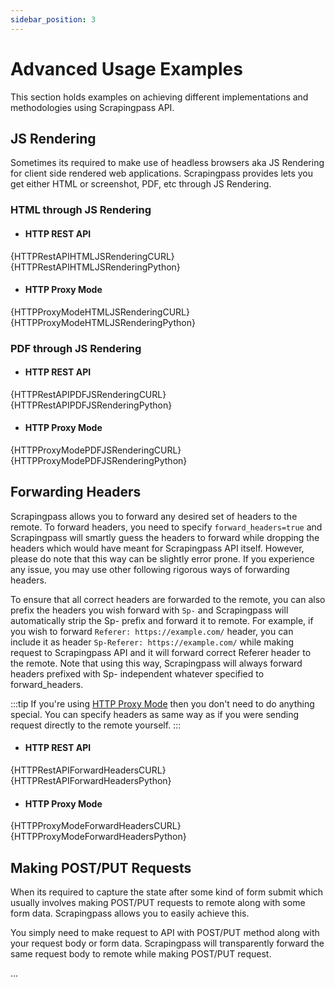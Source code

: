 ```yaml
---
sidebar_position: 3
---
```


# Advanced Usage Examples

This section holds examples on achieving different implementations and methodologies using Scrapingpass API.




## JS Rendering

Sometimes its required to make use of headless browsers aka JS Rendering for client side rendered web applications. Scrapingpass provides lets you get either HTML or screenshot, PDF, etc through JS Rendering.

### HTML through JS Rendering

- #### HTTP REST API

<Tabs>
    <TabItem value="curl" label="cURL" default>
        <CodeBlock className="language-shell">{HTTPRestAPIHTMLJSRenderingCURL}</CodeBlock>
    </TabItem>
    <TabItem value="python" label="Python">
        <CodeBlock className="language-python">{HTTPRestAPIHTMLJSRenderingPython}</CodeBlock>
    </TabItem>
</Tabs>

- #### HTTP Proxy Mode

<Tabs>
    <TabItem value="curl" label="cURL" default>
        <CodeBlock className="language-shell">{HTTPProxyModeHTMLJSRenderingCURL}</CodeBlock>
    </TabItem>
    <TabItem value="python" label="Python">
        <CodeBlock className="language-python">{HTTPProxyModeHTMLJSRenderingPython}</CodeBlock>
    </TabItem>
</Tabs>

### PDF through JS Rendering

- #### HTTP REST API

<Tabs>
    <TabItem value="curl" label="cURL" default>
        <CodeBlock className="language-shell">{HTTPRestAPIPDFJSRenderingCURL}</CodeBlock>
    </TabItem>
    <TabItem value="python" label="Python">
        <CodeBlock className="language-python">{HTTPRestAPIPDFJSRenderingPython}</CodeBlock>
    </TabItem>
</Tabs>

- #### HTTP Proxy Mode

<Tabs>
    <TabItem value="curl" label="cURL" default>
        <CodeBlock className="language-shell">{HTTPProxyModePDFJSRenderingCURL}</CodeBlock>
    </TabItem>
    <TabItem value="python" label="Python">
        <CodeBlock className="language-python">{HTTPProxyModePDFJSRenderingPython}</CodeBlock>
    </TabItem>
</Tabs>

## Forwarding Headers

Scrapingpass allows you to forward any desired set of headers to the remote. To forward headers, you need to specify `forward_headers=true` and Scrapingpass will smartly guess the headers to forward while dropping the headers which would have meant for Scrapingpass API itself. However, please do note that this way can be slightly error prone. If you experience any issue, you may use other following rigorous ways of forwarding headers.

To ensure that all correct headers are forwarded to the remote, you can also prefix the headers you wish forward with `Sp-` and Scrapingpass will automatically strip the Sp- prefix and forward it to remote. For example, if you wish to forward `Referer: https://example.com/` header, you can include it as header `Sp-Referer: https://example.com/` while making request to Scrapingpass API and it will forward correct Referer header to the remote. Note that using this way, Scrapingpass will always forward headers prefixed with Sp- independent whatever specified to forward_headers.

:::tip
If you're using [HTTP Proxy Mode](/getting-started/proxy-mode#http-proxy-mode) then you don't need to do anything special. You can specify headers as same way as if you were sending request directly to the remote yourself.
:::

- #### HTTP REST API

<Tabs>
    <TabItem value="curl" label="cURL" default>
        <CodeBlock className="language-shell">{HTTPRestAPIForwardHeadersCURL}</CodeBlock>
    </TabItem>
    <TabItem value="python" label="Python">
        <CodeBlock className="language-python">{HTTPRestAPIForwardHeadersPython}</CodeBlock>
    </TabItem>
</Tabs>

- #### HTTP Proxy Mode

<Tabs>
    <TabItem value="curl" label="cURL" default>
        <CodeBlock className="language-shell">{HTTPProxyModeForwardHeadersCURL}</CodeBlock>
    </TabItem>
    <TabItem value="python" label="Python">
        <CodeBlock className="language-python">{HTTPProxyModeForwardHeadersPython}</CodeBlock>
    </TabItem>
</Tabs>

## Making POST/PUT Requests

When its required to capture the state after some kind of form submit which usually involves making POST/PUT requests to remote along with some form data. Scrapingpass allows you to easily achieve this.

You simply need to make request to API with POST/PUT method along with your request body or form data. Scrapingpass will transparently forward the same request body to remote while making POST/PUT request.

...
